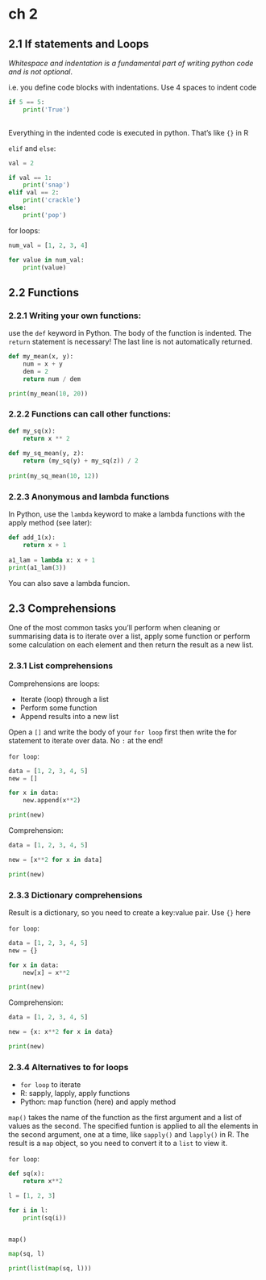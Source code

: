# ch 2

## 2.1 If statements and Loops

_Whitespace and indentation is a fundamental part of writing python code and is not optional_.

i.e. you define code blocks with indentations. Use 4 spaces to indent code


```python
if 5 == 5:
    print('True')
    
```

Everything in the indented code is executed in python. That's like `{}` in R

`elif` and `else`:

```python
val = 2

if val == 1:
    print('snap')
elif val == 2:
    print('crackle')
else:
    print('pop')
```

for loops:

```python
num_val = [1, 2, 3, 4]

for value in num_val:
    print(value)
```


## 2.2 Functions

### 2.2.1 Writing your own functions:

use the `def` keyword in Python. The body of the function is indented. The `return` statement is necessary! The last line is not automatically returned.

```python
def my_mean(x, y):
    num = x + y
    dem = 2
    return num / dem

print(my_mean(10, 20))
```

### 2.2.2 Functions can call other functions:


```python
def my_sq(x):
    return x ** 2
    
def my_sq_mean(y, z):
    return (my_sq(y) + my_sq(z)) / 2
    
print(my_sq_mean(10, 12))
```

### 2.2.3 Anonymous and lambda functions

In Python, use the `lambda` keyword to make a lambda functions with the apply method (see later):

```python
def add_1(x):
    return x + 1
    
a1_lam = lambda x: x + 1
print(a1_lam(3))
```

You can also save a lambda funcion.

## 2.3 Comprehensions

One of the most common tasks you'll perform when cleaning or summarising data is to iterate over a list, apply some function or perform some calculation on each element and then return the result as a new list. 

### 2.3.1 List comprehensions

Comprehensions are loops:

- Iterate (loop) through a list
- Perform some function
- Append results into a new list

Open a `[]` and write the body of your `for loop` first then write the for statement to iterate over data. No `:` at the end!

<div class="column-left">

`for loop`:

```python
data = [1, 2, 3, 4, 5]
new = []

for x in data:
    new.append(x**2)

print(new)

```

</div>
<div class="column-right">

Comprehension:

```python
data = [1, 2, 3, 4, 5]

new = [x**2 for x in data]

print(new)

```

</div>
<div class="column-full">

### 2.3.3 Dictionary comprehensions

Result is a dictionary, so you need to create a key:value pair. Use `{}` here 

</div>
<div class="column-left">

`for loop`:

```python
data = [1, 2, 3, 4, 5]
new = {}

for x in data:
    new[x] = x**2

print(new)
```

</div>
<div class="column-right">

Comprehension:

```python
data = [1, 2, 3, 4, 5]

new = {x: x**2 for x in data}

print(new)
```

</div>
<div class="column-full">

### 2.3.4 Alternatives to for loops

- `for loop` to iterate
- R: sapply, lapply, apply functions
- Python: map function (here) and apply method

`map()` takes the name of the function as the first argument and a list of values as the second. The specified funtion is applied to all the elements in the second argument, one at a time, like `sapply()` and `lapply()` in R. The result is a `map` object, so you need to convert it to a `list` to view it. 

</div>
<div class="column-left">

`for loop`:

```python
def sq(x):
    return x**2

l = [1, 2, 3]

for i in l:
    print(sq(i))
    
```


</div>
<div class="column-right">

`map()`

```python
map(sq, l)

print(list(map(sq, l)))
```

</div>